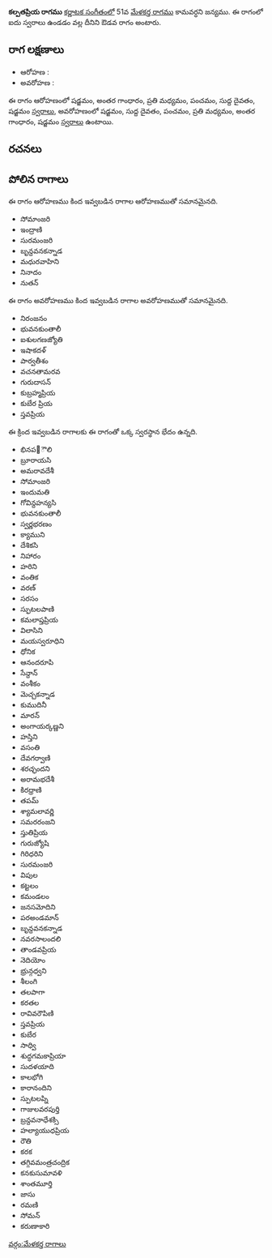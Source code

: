 {{Infobox ragam
	| name          	= కల్పతప్రియ
	| synonym	    	= 
	| mela          	= 
	| chakra        	= 
	| janaka        	= 
	| type          	= ఔడవ
	| arohanam      	= {{svaraC|S|G3|M2|P|D1|S'}} 
	| avarohanam    	= {{svaraC|S'|D1|P|M2|G3|S}}
	| jeeva         	=
	| chhaya        	=
	| nyasa         	=
	| vishesha      	= 
	| equivalent  		= 
}}
{{కర్ణాటక సంగీత రాగాలు}}
'''కల్పతప్రియ రాగము''' [[కర్ణాటక సంగీతం]]లో 51వ [[మేళకర్త రాగము]] కామవర్ధని జన్యము.  ఈ రాగంలో ఐదు స్వరాలు ఉండడం వల్ల దీనిని ఔడవ రాగం అంటారు.


==రాగ లక్షణాలు==


* ఆరోహణ : {{svaraC|S|G3|M2|P|D1|S'}} 
* అవరోహణ : {{svaraC|S'|D1|P|M2|G3|S}}

ఈ రాగం ఆరోహణంలో షడ్జమం, అంతర గాంధారం, ప్రతి మధ్యమం, పంచమం, సుద్ద దైవతం, షడ్జమం [[స్వరాలు]], అవరోహణంలో షడ్జమం, సుద్ద దైవతం, పంచమం, ప్రతి మధ్యమం, అంతర గాంధారం, షడ్జమం [[స్వరాలు]] ఉంటాయి.

==రచనలు==



==పోలిన రాగాలు==
ఈ రాగం ఆరోహణము కింద ఇవ్వబడిన రాగాల ఆరోహణముతో సమానమైనది.
* సోమాంజరి
* ఇంద్రాణి
* సురమంజరి
* బృన్దవనకన్నాడ
* మధురవాహిని
* నినాదం
* నుతన్

ఈ రాగం అవరోహణము కింద ఇవ్వబడిన రాగాల అవరోహణముతో సమానమైనది.
* నిరంజనం
* భువనకుంతాలీ
* ఐశులగణజ్యోతి
* ఇషాకదళ్
* పార్వతీశం
* వచనతామరవ
* గురుదాసన్
* కుబ్రహ్మప్రియ
* కుబేర ప్రియ
* స్తవప్రియ

ఈ క్రింద ఇవ్వబడిన రాగాలకు ఈ రాగంతో ఒక్క స్వరస్థాన భేదం ఉన్నది.
* భినప఩ౌలి
* బ్రూరాయసి
* అమరావదేశీ
* సోమాంజరి
* ఇందుమతి
* గోవిన్దహన్యసి
* భువనకుంతాలీ
* స్వర్ణభరణం
* క్యాముని
* దేశికసి
* నిహారం
* హరిని
* వంతిక
* వరణ్
* సరసం
* స్ఫుటలపాణి
* కమలాప్తప్రియ
* విలాసిని
* మయస్వరూధిని
* ధోనిక
* ఆనందరూపి
* సేన్దాన్
* వంశీకం
* మెచ్చకన్నాడ
* కుముదినీ
* మారన్
* అంగాయర్కణ్ణని
* హస్తిని
* వసంతి
* దేవగర్వాణి
* శరచ్ఛందని
* అరామభదేశీ
* కిరధ్రాణి
* తపమ్
* శ్యామలావర్ణి
* సమరరంజని
* స్తుతిప్రియ
* గురుజ్యోషి
* గిరిధరిని
* సురమంజరి
* విపుల
* కట్టలం
* కమండలం
* జనసమోదిని
* పరఅండమాన్
* బృన్దవనకన్నాడ
* నవరసాలందలి
* తాండవప్రియ
* నెదియోం
* భ్రున్గధ్వని
* శీలంగి
* తలపాగా
* కరతల
* రావివరౌపిణి
* స్తవప్రియ
* కుబేర
* సాధ్వి
* శుద్ధగమకాప్రియా
* సుదళయాది
* కాలభోగి
* కారానందిని
* స్పుటలప్ని
* గాజులవరపుర్తి
* బ్రన్దవనాధేశక్సి
* హల్యాయుధప్రియ
* రౌతి
* కరక
* తగ్గివమంత్రచంద్రిక
* కనకుసుమావళి
* శాంతమూర్తి
* జాసు
* రమణి
* సోమన్
* కరుణాకారి



[[వర్గం:మేళకర్త రాగాలు]]